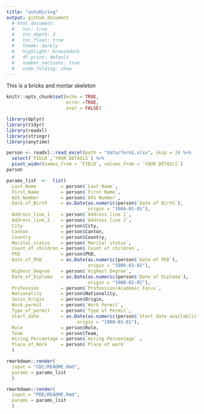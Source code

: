 ```yaml
---
title: "autoHiring"
output: github_document
  # html_document:
  #   toc: true
  #   toc_depth: 3
  #   toc_float: true
  #   theme: darkly
  #   highlight: breezedark
  #   df_print: default
  #   number_sections: true
  #   code_folding: show
---
```


This is a bricks and mortar skeleton 
```r
knitr::opts_chunk$set(echo = TRUE, 
                      error =TRUE, 
                      eval = FALSE)
```

```r
library(dplyr)
library(tidyr)
library(readxl)
library(stringr)
library(anytime)
```

```r
person <- readxl::read_excel(path = "data/form1.xlsx", skip = 3) %>% 
  select(`FIELD`,`YOUR DETAILS`) %>% 
  pivot_wider(names_from = `FIELD`, values_from = `YOUR DETAILS`)
person
```

```r
params_list  <-  list(
  Last_Name         = person$`Last Name`,
  First_Name        = person$`First Name`,
  AVS_Number        = person$`AVS Number`,
  Date_of_Birth     = as.Date(as.numeric(person$`Date of Birth`), 
                              origin = "1904-01-01"),
  Address_line_1    = person$`Address line 1`,
  Address_line_2    = person$`Address line 2`,
  City              = person$City,
  Canton            = person$Canton,
  Country           = person$Country,
  Marital_status    = person$`Marital status`,
  Count_of_children = person$`Count of children`,
  PhD               = person$PhD,
  Date_of_PhD       = as.Date(as.numeric(person$`Date of PhD`), 
                              origin = "1900-01-01"),
  Highest_Degree    = person$`Highest Degree`,
  Date_of_Diploma   = as.Date(as.numeric(person$`Date of Diploma`), 
                              origin = "1900-01-01"),
  Profession        = person$`Profession/Academic Focus`,
  Nationality       = person$Nationality,
  Swiss_Origin      = person$Origin,
  Work_permit       = person$`Work Permit`,
  Type_of_permit    = person$`Type of Permit`,
  Start_date        = as.Date(as.numeric(person$`Start date availability`), 
                          origin = "1900-01-01"),
  Role              = person$Role,
  Team              = person$Team,
  Hiring_Percentage = person$`Hiring Percentage` ,
  Place_of_Work     = person$`Place of work`
  )
```

```r
rmarkdown::render(
  input = "CDC/README.Rmd", 
  params = params_list
  )

rmarkdown::render(
  input = "PDE/README.Rmd",
  params = params_list
  )
```


